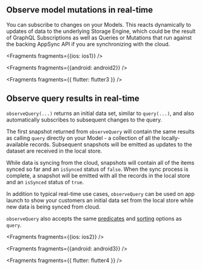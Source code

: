 ## Observe model mutations in real-time

You can subscribe to changes on your Models. This reacts dynamically to updates of data to the underlying Storage Engine, which could be the result of GraphQL Subscriptions as well as Queries or Mutations that run against the backing AppSync API if you are synchronizing with the cloud.


<Fragments fragments={{ios: ios1}} />


<Fragments fragments={{android: android2}} />


<Fragments fragments={{ flutter: flutter3 }} />

## Observe query results in real-time

`observeQuery(...)` returns an initial data set, similar to `query(...)`, and also automatically subscribes to subsequent changes to the query.

The first snapshot returned from `observeQuery` will contain the same results as calling `query` directly on your Model - a collection of all the locally-available records. Subsequent snapshots will be emitted as updates to the dataset are received in the local store.

While data is syncing from the cloud, snapshots will contain all of the items synced so far and an `isSynced` status of `false`. When the sync process is complete, a snapshot will be emitted with all the records in the local store and an `isSynced` status of `true`. 

In addition to typical real-time use cases, `observeQuery` can be used on app launch to show your customers an initial data set from the local store while new data is being synced from cloud.

`observeQuery` also accepts the same [predicates](/lib-v1/datastore/data-access#predicates) and [sorting](/lib-v1/datastore/data-access#sort) options as `query`.


<Fragments fragments={{ios: ios2}} />


<Fragments fragments={{android: android3}} />


<Fragments fragments={{ flutter: flutter4 }} />
